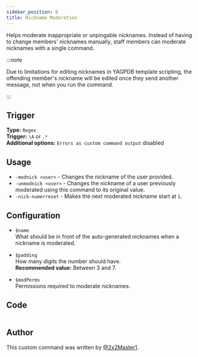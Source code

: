 ```yaml
---
sidebar_position: 6
title: Nickname Moderation
---
```



Helps moderate inappropriate or unpingable nicknames.
Instead of having to change members' nicknames manually, staff members can moderate nicknames with a single command.

:::note

Due to limitations for editing nicknames in YAGPDB template scripting, the offending member's nickname will be edited once they send another message, not when you run the command.

:::

## Trigger

**Type:** `Regex`<br />
**Trigger:** `\A` or `.*`<br />
**Additional options:** `Errors as custom command output` disabled

## Usage

- `-modnick <user>` - Changes the nickname of the user provided.
- `-unmodnick <user>` - Changes the nickname of a user previously moderated using this command to its original value.
- `-nick-numerreset` - Makes the next moderated nickname start at `1`.

## Configuration

- `$name`<br />
  What should be in front of the auto-generated nicknames when a nickname is moderated.

- `$padding`<br />
  How many digits the number should have.<br />
  **Recommended value:** Between 3 and 7.

- `$modPerms`<br />
  Permissions required to moderate nicknames.

  <AvailablePermissionsDisplay />

## Code

```go file=../../../src/moderation/nickname_moderation.go.tmpl

```

## Author

This custom command was written by [@2x2Master1](https://github.com/2x2master1).
